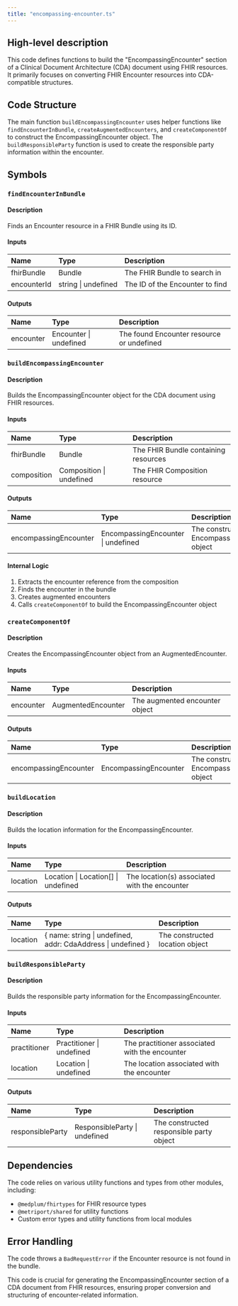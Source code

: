 ```yaml
---
title: "encompassing-encounter.ts"
---
```


## High-level description
This code defines functions to build the "EncompassingEncounter" section of a Clinical Document Architecture (CDA) document using FHIR resources. It primarily focuses on converting FHIR Encounter resources into CDA-compatible structures.

## Code Structure
The main function `buildEncompassingEncounter` uses helper functions like `findEncounterInBundle`, `createAugmentedEncounters`, and `createComponentOf` to construct the EncompassingEncounter object. The `buildResponsibleParty` function is used to create the responsible party information within the encounter.

## Symbols

### `findEncounterInBundle`
#### Description
Finds an Encounter resource in a FHIR Bundle using its ID.

#### Inputs
| Name | Type | Description |
|:-----|:-----|:------------|
| fhirBundle | Bundle | The FHIR Bundle to search in |
| encounterId | string \| undefined | The ID of the Encounter to find |

#### Outputs
| Name | Type | Description |
|:-----|:-----|:------------|
| encounter | Encounter \| undefined | The found Encounter resource or undefined |

### `buildEncompassingEncounter`
#### Description
Builds the EncompassingEncounter object for the CDA document using FHIR resources.

#### Inputs
| Name | Type | Description |
|:-----|:-----|:------------|
| fhirBundle | Bundle | The FHIR Bundle containing resources |
| composition | Composition \| undefined | The FHIR Composition resource |

#### Outputs
| Name | Type | Description |
|:-----|:-----|:------------|
| encompassingEncounter | EncompassingEncounter \| undefined | The constructed EncompassingEncounter object |

#### Internal Logic
1. Extracts the encounter reference from the composition
2. Finds the encounter in the bundle
3. Creates augmented encounters
4. Calls `createComponentOf` to build the EncompassingEncounter object

### `createComponentOf`
#### Description
Creates the EncompassingEncounter object from an AugmentedEncounter.

#### Inputs
| Name | Type | Description |
|:-----|:-----|:------------|
| encounter | AugmentedEncounter | The augmented encounter object |

#### Outputs
| Name | Type | Description |
|:-----|:-----|:------------|
| encompassingEncounter | EncompassingEncounter | The constructed EncompassingEncounter object |

### `buildLocation`
#### Description
Builds the location information for the EncompassingEncounter.

#### Inputs
| Name | Type | Description |
|:-----|:-----|:------------|
| location | Location \| Location[] \| undefined | The location(s) associated with the encounter |

#### Outputs
| Name | Type | Description |
|:-----|:-----|:------------|
| location | \{ name: string \| undefined, addr: CdaAddress \| undefined \} | The constructed location object |

### `buildResponsibleParty`
#### Description
Builds the responsible party information for the EncompassingEncounter.

#### Inputs
| Name | Type | Description |
|:-----|:-----|:------------|
| practitioner | Practitioner \| undefined | The practitioner associated with the encounter |
| location | Location \| undefined | The location associated with the encounter |

#### Outputs
| Name | Type | Description |
|:-----|:-----|:------------|
| responsibleParty | ResponsibleParty \| undefined | The constructed responsible party object |

## Dependencies
The code relies on various utility functions and types from other modules, including:
- `@medplum/fhirtypes` for FHIR resource types
- `@metriport/shared` for utility functions
- Custom error types and utility functions from local modules

## Error Handling
The code throws a `BadRequestError` if the Encounter resource is not found in the bundle.

This code is crucial for generating the EncompassingEncounter section of a CDA document from FHIR resources, ensuring proper conversion and structuring of encounter-related information.
